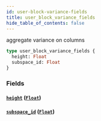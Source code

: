 ```yaml
---
id: user-block-variance-fields
title: user_block_variance_fields
hide_table_of_contents: false
---
```


aggregate variance on columns

```graphql
type user_block_variance_fields {
  height: Float
  subspace_id: Float
}
```

### Fields

#### [`height`](#) ([`Float`](/07-graphql/scalars/float))

#### [`subspace_id`](#) ([`Float`](/07-graphql/scalars/float))
